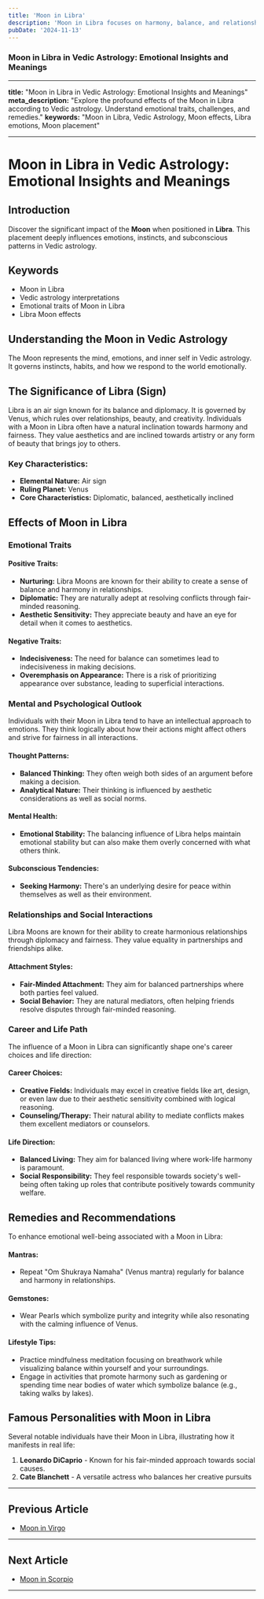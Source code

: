 ```yaml
---
title: 'Moon in Libra'
description: 'Moon in Libra focuses on harmony, balance, and relationships. These individuals value fairness, are diplomatic, and seek peaceful interactions with others in Vedic Astrology'
pubDate: '2024-11-13'
---
```


### Moon in Libra in Vedic Astrology: Emotional Insights and Meanings

---

**title:** "Moon in Libra in Vedic Astrology: Emotional Insights and Meanings"
**meta_description:** "Explore the profound effects of the Moon in Libra according to Vedic astrology. Understand emotional traits, challenges, and remedies."
**keywords:** "Moon in Libra, Vedic Astrology, Moon effects, Libra emotions, Moon placement"

---

# Moon in Libra in Vedic Astrology: Emotional Insights and Meanings

## Introduction

Discover the significant impact of the **Moon** when positioned in **Libra**. This placement deeply influences emotions, instincts, and subconscious patterns in Vedic astrology.

## Keywords

- Moon in Libra
- Vedic astrology interpretations
- Emotional traits of Moon in Libra
- Libra Moon effects

## Understanding the Moon in Vedic Astrology

The Moon represents the mind, emotions, and inner self in Vedic astrology. It governs instincts, habits, and how we respond to the world emotionally.

## The Significance of Libra (Sign)

Libra is an air sign known for its balance and diplomacy. It is governed by Venus, which rules over relationships, beauty, and creativity. Individuals with a Moon in Libra often have a natural inclination towards harmony and fairness. They value aesthetics and are inclined towards artistry or any form of beauty that brings joy to others.

### Key Characteristics:
- **Elemental Nature:** Air sign
- **Ruling Planet:** Venus
- **Core Characteristics:** Diplomatic, balanced, aesthetically inclined

## Effects of Moon in Libra

### Emotional Traits

#### Positive Traits:
- **Nurturing:** Libra Moons are known for their ability to create a sense of balance and harmony in relationships.
- **Diplomatic:** They are naturally adept at resolving conflicts through fair-minded reasoning.
- **Aesthetic Sensitivity:** They appreciate beauty and have an eye for detail when it comes to aesthetics.

#### Negative Traits:
- **Indecisiveness:** The need for balance can sometimes lead to indecisiveness in making decisions.
- **Overemphasis on Appearance:** There is a risk of prioritizing appearance over substance, leading to superficial interactions.

### Mental and Psychological Outlook

Individuals with their Moon in Libra tend to have an intellectual approach to emotions. They think logically about how their actions might affect others and strive for fairness in all interactions.

#### Thought Patterns:
- **Balanced Thinking:** They often weigh both sides of an argument before making a decision.
- **Analytical Nature:** Their thinking is influenced by aesthetic considerations as well as social norms.

#### Mental Health:
- **Emotional Stability:** The balancing influence of Libra helps maintain emotional stability but can also make them overly concerned with what others think.
  
#### Subconscious Tendencies:
- **Seeking Harmony:** There's an underlying desire for peace within themselves as well as their environment.

### Relationships and Social Interactions

Libra Moons are known for their ability to create harmonious relationships through diplomacy and fairness. They value equality in partnerships and friendships alike.

#### Attachment Styles:
 - **Fair-Minded Attachment:** They aim for balanced partnerships where both parties feel valued.
 - **Social Behavior:** They are natural mediators, often helping friends resolve disputes through fair-minded reasoning.

### Career and Life Path

The influence of a Moon in Libra can significantly shape one's career choices and life direction:

#### Career Choices:
 - **Creative Fields:** Individuals may excel in creative fields like art, design, or even law due to their aesthetic sensitivity combined with logical reasoning.
 - **Counseling/Therapy:** Their natural ability to mediate conflicts makes them excellent mediators or counselors.

#### Life Direction:
 - **Balanced Living:** They aim for balanced living where work-life harmony is paramount.
 - **Social Responsibility:** They feel responsible towards society's well-being often taking up roles that contribute positively towards community welfare.

## Remedies and Recommendations

To enhance emotional well-being associated with a Moon in Libra:

#### Mantras:
 - Repeat "Om Shukraya Namaha" (Venus mantra) regularly for balance and harmony in relationships.

#### Gemstones:
 - Wear Pearls which symbolize purity and integrity while also resonating with the calming influence of Venus.

#### Lifestyle Tips:
 - Practice mindfulness meditation focusing on breathwork while visualizing balance within yourself and your surroundings.
 - Engage in activities that promote harmony such as gardening or spending time near bodies of water which symbolize balance (e.g., taking walks by lakes).

## Famous Personalities with Moon in Libra

Several notable individuals have their Moon in Libra, illustrating how it manifests in real life:

1. **Leonardo DiCaprio** - Known for his fair-minded approach towards social causes.
2. **Cate Blanchett** - A versatile actress who balances her creative pursuits
---

## Previous Article
- [Moon in Virgo](/blogs-md/0802_Moon_in_Rashi/080206_Moon_in_Virgo.mdx)

---

## Next Article
- [Moon in Scorpio](/blogs-md/0802_Moon_in_Rashi/080208_Moon_in_Scorpio.mdx)

---
